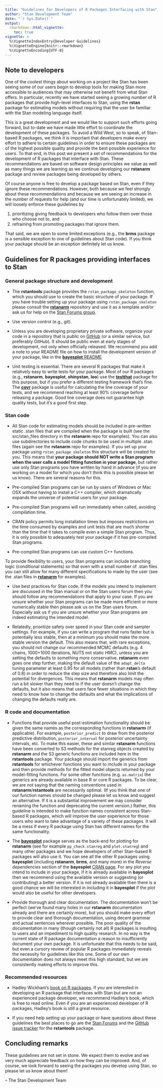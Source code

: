 ```yaml
---
title: "Guidelines for Developers of R Packages Interfacing with Stan"
author: "Stan Development Team"
date: "`r Sys.Date()`"
output: 
  rmarkdown::html_vignette:
    toc: true
vignette: >
  %\VignetteIndexEntry{Developer Guidelines}
  %\VignetteEngine{knitr::rmarkdown}
  %\VignetteEncoding{UTF-8}
---
```


## Note to developers

One of the coolest things about working on a project like Stan has been seeing
some of our users begin to develop tools for making Stan more accessible to
audiences that may otherwise not benefit from what Stan offers. In particular,
recently we have started seeing a growing number of R packages that provide
high-level interfaces to Stan, using the __rstan__ package for estimating models
without requiring that the user be familiar with the Stan modeling language
itself.

This is a great development and we would like to support such efforts going 
forward, but to-date we have made little effort to coordinate the development of
these packages. To avoid a Wild West, so to speak, of Stan-based R packages, we 
think it is important that developers make every effort to adhere to certain 
guidelines in order to ensure these packages are of the highest possible quality
and provide the best possible experience for users. To that end, in this post we
present a set of recommendations for the development of R packages that 
interface with Stan. These recommendations are based on software design 
principles we value as well as many things we are learning as we continue 
developing our __rstanarm__ package and review packages being developed by 
others.

Of course anyone is free to develop a package based on Stan, even if they ignore
these recommendations. However, both because we feel strongly about these 
recommendations and because we are seeing an increase in the number of requests
for help (and our time is unfortunately limited), we will loosely enforce these
guidelines by 

1. prioritizing giving feedback to developers who follow them over those who
choose not to, and
2. refraining from promoting packages that ignore them. 

That said, we are open to some limited exceptions (e.g., the __brms__ package is
a sensible exception to one of guidelines about Stan code). If you think your 
package should be an exception definitely let us know.


## Guidelines for R packages providing interfaces to Stan

### General package structure and development

* The __rstantools__ package provides the `rstan_package_skeleton` function, 
which you should use to create the basic structure of your package. If you have 
trouble setting up your package using `rstan_package_skeleton` please consult 
the [__rstanarm__](https://github.com/stan-dev/rstanarm) repository and use it
as a template and/or ask us for help on the [Stan Forums 
group](http://discourse.mc-stan.org).

* Use version control (e.g., git).

* Unless you are developing proprietary private software, organize your code in 
a repository that is _public_ on [GitHub](https://github.com/) (or a similar
service, but preferably GitHub). It should be public even at early stages of
development, not only when officially released.  We recommend you add a note to
your README file on how to install the development version of your package, like
in the [__bayesplot__
README](https://github.com/stan-dev/bayesplot#installation)

* Unit testing is essential. There are several R packages that make it 
relatively easy to write tests for your package. Most of our R packages (e.g., __rstanarm__, __bayesplot__, __shinystan__, __loo__) use the 
[__testthat__](https://github.com/r-lib/testthat) package for this purpose, but
if you prefer a different testing framework that's fine. The 
[__covr__](https://github.com/r-lib/covr) package is useful for calculating 
the line coverage of your tests, and we recommend reaching at least 90% coverage
before releasing a package. Good line coverage does not guarantee high quality
tests, but it's a good first step.

### Stan code

* All Stan code for estimating models should be included in pre-written static
.stan files that are compiled when the package is built (see the src/stan_files
directory in the __rstanarm__ repo for examples). You can also use
subdirectories to include code chunks to be used in multiple .stan files (again
see the __rstanarm__ repo for examples). If you set up your package using
`rstan_package_skeleton` this structure will be created for you. This means that
__your package should NOT write a Stan program when the user calls a model
fitting function in your package__, but rather use only Stan programs you have
written by hand in advance (if you are working on a model for which you don't
think this is possible please let us know). There are several reasons for this.

* Pre-compiled Stan programs can be run by users of Windows or Mac OSX without
  having to install a C++ compiler, which dramatically expands the universe of
  potential users for your package.
* Pre-compiled Stan programs will run immediately when called, avoiding compilation time. 
* CRAN policy permits long installation times but imposes restrictions on the
  time consumed by examples and unit tests that are much shorter than the time 
  that it takes to compile even a simple Stan program. Thus, it is only possible
  to adequately test your package if it has pre-compiled Stan programs.
* Pre-compiled Stan programs can use custom C++ functions.  

To provide flexibility to users, your Stan programs can include branching logic 
(conditional statements) so that even with a small number of .stan files you can still 
allow for many different specifications to made by the user (see the .stan files in
[__rstanarm__](https://github.com/stan-dev/rstanarm/tree/master/src/stan_files) for 
examples).

* Use best practices for Stan code. If the models you intend to implement are
discussed in the Stan manual or on the Stan users forum then you should follow
any recommendations that apply to your case. If you are unsure whether your Stan
programs can be made more efficient or more numerically stable then please ask
us on the Stan users forum. Especially ask us if you are unsure whether your
Stan programs are indeed estimating the intended model.

* Relatedly, prioritize safety over speed in your Stan code and sampler 
settings. For example, if you can write a program that runs faster but is 
potentially less stable, then at a minimum you should make the more stable 
version the default. This also means that, with rare exceptions, you should not 
change our recommended MCMC defaults (e.g. 4 chains, 1000+1000 iterations, NUTS 
not static HMC), unless you are setting the defaults to something more 
conservative. __rstanarm__ even goes one step further, making the default value
of the `adapt_delta` tuning parameter at least 0.95 for all models (rather than 
__rstan__'s default of 0.8) in order to reduce the step size and therefore also 
limit the potential for divergences. This means that __rstanarm__ models may
often run a bit slower than they need to if the user doesn't change the
defaults, but it also means that users face fewer situations in which they need
to know how to change the defaults and what the implications of changing the
defaults really are.

### R code and documentation

* Functions that provide useful post-estimation functionality should be given 
the same names as the corresponding functions in __rstanarm__ (if applicable). 
For example, `posterior_predict` to draw from the posterior predictive 
distribution, `posterior_interval` for posterior uncertainty intervals, etc. To 
make this easier, these and similar __rstanarm__ functions have been converted 
to S3 methods for the stanreg objects created by __rstanarm__ and the S3 generic
functions are included here in the __rstantools__ package. Your package should
import the generics from __rstantools__ for whichever functions you want to
include in your package and then provide methods for the fitted model objects
returned by your model-fitting functions. For some other functions (e.g.
`as.matrix`) the generics are already available in base R or core R packages. To
be clear, we are not saying that the naming conventions used in
__rstanarm__/__rstantools__ are necessarily optimal. (If you think that one of 
our function names should be changed please let us know and suggest an 
alternative. If it is a substantial improvement we may consider renaming the 
function and deprecating the current version.) Rather, this guideline is 
intended to make function names consistent across Stan-based R packages, which 
will improve the user experience for those users who want to take advantage of a
variety of these packages. It will be a mess if every R package using Stan has 
different names for the same functionality.

* The [__bayesplot__](http://mc-stan.org/bayesplot/) package serves as the
back-end for plotting for __rstanarm__ (see for example `pp_check.stanreg` and
`plot.stanreg`) and many other packages and we hope developers of other
Stan-based R packages will also use it. You can see all the other R packages
using __bayesplot__ (including __rstanarm__, __brms__, and many more) in the
_Reverse dependencies_ section of the __bayesplot__ [CRAN
page](https://CRAN.R-project.org/package=bayesplot). For any plot you intend to
include in your package, if it is already available in __bayesplot__ then we
recommend using the available version or suggesting (or contributing) a better
version. If it is not already available then there is a good chance we will be
interested in including it in __bayesplot__ if the plot would also be useful for
other developers.

* Provide thorough and clear documentation. The documentation won't be perfect 
(we've found many holes in our __rstanarm__ documentation already and there are 
certainly more), but you should make every effort to provide clear and thorough 
documentation, using decent grammar and actual sentences wherever possible. The 
poor quality of the documentation in many (though certainly not all) R packages 
is insulting to users and an impediment to high quality research. In no way is 
the current state of R package documentation a reason to insufficiently document
your own package. It is unfortunate that this needs to be said, but even a 
cursory review of popular R packages immediately reveals the necessity for
guidelines like this one. Some of our own documentation does not always meet
this high standard, but we are consistently making efforts to improve this.


### Recommended resources

* Hadley Wickham's [book on R packages](http://r-pkgs.had.co.nz/). If you are 
interested in developing an R package that interfaces with Stan but are not an 
experienced package developer, we recommend Hadley's book, which is free to read
online. Even if you are an experienced developer of R packages, Hadley's book is
still a great resource.

* If you need help setting up your package or have questions about these 
guidelines the best places to go are the [Stan
Forums](http://discourse.mc-stan.org) and the [GitHub issue 
tracker](https://github.com/stan-dev/rstantools/issues) for the __rstantools__ 
package.


## Concluding remarks

These guidelines are not set in stone. We expect them to evolve and we very much
appreciate feedback on how they can be improved. And, of course, we look forward
to seeing the packages you develop using Stan, so please let us know about them!

-- The Stan Development Team
